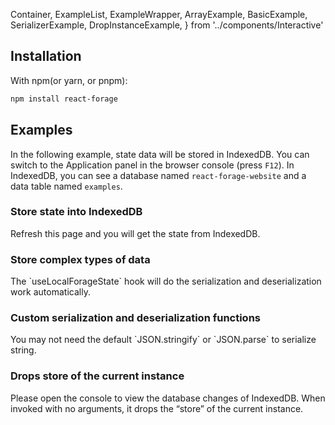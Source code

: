   Container,
  ExampleList,
  ExampleWrapper,
  ArrayExample,
  BasicExample,
  SerializerExample,
  DropInstanceExample,
} from '../components/Interactive'

<Hero />

<Container>

## Installation

With npm(or yarn, or pnpm):

```bash
npm install react-forage
```

## Examples

In the following example, state data will be stored in IndexedDB. You can switch to the Application panel in the browser console (press `F12`). In IndexedDB, you can see a database named `react-forage-website` and a data table named `examples`.

<ExampleList>

### Store state into IndexedDB

<ExampleWrapper>
  Refresh this page and you will get the state from IndexedDB.
  <BasicExample />
</ExampleWrapper>

### Store complex types of data

<ExampleWrapper>
  The `useLocalForageState` hook will do the serialization and deserialization
  work automatically.
  <ArrayExample />
</ExampleWrapper>

### Custom serialization and deserialization functions

<ExampleWrapper>
  You may not need the default `JSON.stringify` or `JSON.parse` to serialize
  string.
  <SerializerExample />
</ExampleWrapper>

### Drops store of the current instance

<ExampleWrapper>
  Please open the console to view the database changes of IndexedDB. When
  invoked with no arguments, it drops the “store” of the current instance.
  <DropInstanceExample />
</ExampleWrapper>

</ExampleList>

</Container>
